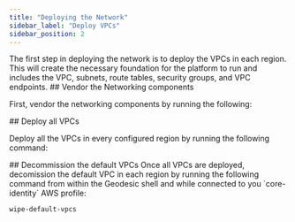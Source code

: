 ```yaml
---
title: "Deploying the Network"
sidebar_label: "Deploy VPCs"
sidebar_position: 2
---
```


<Intro>
The first step in deploying the network is to deploy the VPCs in each region. This will create the necessary foundation for the platform to run and includes the VPC, subnets, route tables, security groups, and VPC endpoints.
</Intro>

<Steps>
  <Step>
  ## <StepNumber/> Vendor the Networking components

  First, vendor the networking components by running the following:

  <AtmosWorkflow workflow="vendor" fileName="quickstart/foundation/network" />

  </Step>

  <Step>
  ## <StepNumber/> Deploy all VPCs

  Deploy all the VPCs in every configured region by running the following command:

  <AtmosWorkflow workflow="deploy/vpc" fileName="quickstart/foundation/network" />

  </Step>

  <Step>
  ## <StepNumber/> Decommission the default VPCs
  Once all VPCs are deployed, decomission the default VPC in each region by running the following command from within the Geodesic shell and while connected to you `core-identity` AWS profile:

  ```bash
  wipe-default-vpcs
  ```
  </Step>
</Steps>
